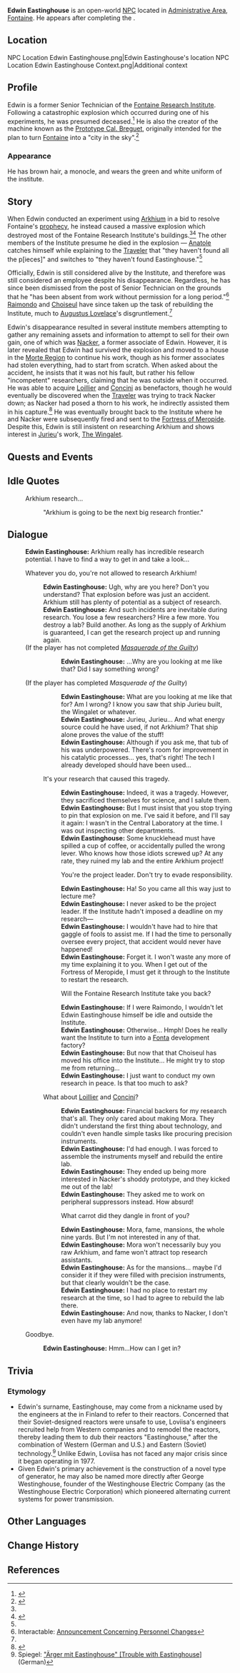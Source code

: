 {{Character Infobox
|type             = Open-World NPC
|image            = NPC Edwin Eastinghouse.png
|realname         = <!-- Optional, if different from in-game name -->
|region           = Fontaine
|location         = Fontaine
|affiliation      = Fontaine Research Institute
|title            = Former Senior Researcher, Fontaine Research Institute
|ancestry         = <!-- Clan/family -->
|father           = 
|mother           = 
|spouse           = 
|sibling          = 
|child            = 
|relative         = 
|voiceEN          = 
|voiceCN          = 
|voiceJP          = 
|voiceKR          = 
|dialoguereward   = 
}}
'''Edwin Eastinghouse''' is an open-world [[NPC]] located in [[Administrative Area]], [[Fontaine]]. He appears after completing the {{Quest|An Expected Lie}}.

==Location==
<gallery>
NPC Location Edwin Eastinghouse.png|Edwin Eastinghouse's location
NPC Location Edwin Eastinghouse Context.png|Additional context
</gallery>

==Profile==
Edwin is a former Senior Technician of the [[Fontaine Research Institute]]. Following a catastrophic explosion which occurred during one of his experiments, he was presumed deceased.<ref name="VCR">{{Ref/Quest|Vibro-Crystal Reharmonization}}</ref> He is also the creator of the machine known as the [[Prototype Cal. Breguet]], originally intended for the plan to turn [[Fontaine]] into a "city in the sky".<ref>{{Ref/Enemy|Prototype Cal. Breguet}}</ref>

===Appearance===
He has brown hair, a monocle, and wears the green and white uniform of the institute.

==Story==
When Edwin conducted an experiment using [[Arkhium]] in a bid to resolve Fontaine's [[prophecy]], he instead caused a massive explosion which destroyed most of the Fontaine Research Institute's buildings.<ref name="VCR"/><ref name="Recollections">{{Ref/Quest|Recollections of a Fontainian}}</ref> The other members of the Institute presume he died in the explosion &mdash; [[Anatole]] catches himself while explaining to the [[Traveler]] that "they haven't found all the p[ieces]" and switches to "they haven't found Eastinghouse."<ref name="VCR"/>

Officially, Edwin is still considered alive by the Institute, and therefore was still considered an employee despite his disappearance. Regardless, he has since been dismissed from the post of Senior Technician on the grounds that he "has been absent from work without permission for a long period."<ref>Interactable: [[Fontaine Research Institute of Kinetic Energy Engineering Region#Announcement Concerning Personnel Changes|Announcement Concerning Personnel Changes]]</ref> [[Raimondo]] and [[Choiseul]] have since taken up the task of rebuilding the Institute, much to [[Augustus Lovelace]]'s disgruntlement.<ref name="Recollections" />

Edwin's disappearance resulted in several institute members attempting to gather any remaining assets and information to attempt to sell for their own gain, one of which was [[Nacker]], a former associate of Edwin. However, it is later revealed that Edwin had survived the explosion and moved to a house in the [[Morte Region]] to continue his work, though as his former associates had stolen everything, had to start from scratch. When asked about the accident, he insists that it was not his fault, but rather his fellow "incompetent" researchers, claiming that he was outside when it occurred. He was able to acquire [[Loillier]] and [[Concini]] as benefactors, though he would eventually be discovered when the [[Traveler]] was trying to track Nacker down; as Nacker had posed a thorn to his work, he indirectly assisted them in his capture.<ref>{{Ref/Quest|An Expected Plan}}</ref> He was eventually brought back to the Institute where he and Nacker were subsequently fired and sent to the [[Fortress of Meropide]]. Despite this, Edwin is still insistent on researching Arkhium and shows interest in [[Jurieu]]'s work, [[The Wingalet]].

==Quests and Events==
{{Quests and Events}}

==Idle Quotes==
{{Dialogue Start}}
: {{DIcon|Idle}} Arkhium research...
:: {{A|VO Edwin Eastinghouse 01.ogg}} "Arkhium is going to be the next big research frontier."
{{Dialogue End}}

==Dialogue==
{{Dialogue Start}}
:'''Edwin Eastinghouse:''' Arkhium really has incredible research potential. I have to find a way to get in and take a look...
:{{DIcon}} Whatever you do, you're not allowed to research Arkhium!
::'''Edwin Eastinghouse:''' Ugh, why are you here? Don't you understand? That explosion before was just an accident. Arkhium still has plenty of potential as a subject of research.
::'''Edwin Eastinghouse:''' And such incidents are inevitable during research. You lose a few researchers? Hire a few more. You destroy a lab? Build another. As long as the supply of Arkhium is guaranteed, I can get the research project up and running again.
:;(If the player has not completed ''[[Masquerade of the Guilty]]'')
:::'''Edwin Eastinghouse:''' ...Why are you looking at me like that? Did I say something wrong?
:;(If the player has completed ''Masquerade of the Guilty'')
:::'''Edwin Eastinghouse:''' What are you looking at me like that for? Am I wrong? I know you saw that ship Jurieu built, the Wingalet or whatever.
:::'''Edwin Eastinghouse:''' Jurieu, Jurieu... And what energy source could he have used, if not Arkhium? That ship alone proves the value of the stuff!
:::'''Edwin Eastinghouse:''' Although if you ask me, that tub of his was underpowered. There's room for improvement in his catalytic processes... yes, that's right! The tech I already developed should have been used...
::{{DIcon}} It's your research that caused this tragedy.
:::'''Edwin Eastinghouse:''' Indeed, it was a tragedy. However, they sacrificed themselves for science, and I salute them.
:::'''Edwin Eastinghouse:''' But I must insist that you stop trying to pin that explosion on me. I've said it before, and I'll say it again: I wasn't in the Central Laboratory at the time. I was out inspecting other departments.
:::'''Edwin Eastinghouse:''' Some knucklehead must have spilled a cup of coffee, or accidentally pulled the wrong lever. Who knows how those idiots screwed up? At any rate, they ruined my lab and the entire Arkhium project!
:::{{DIcon}} You're the project leader. Don't try to evade responsibility.
:::'''Edwin Eastinghouse:''' Ha! So you came all this way just to lecture me?
:::'''Edwin Eastinghouse:''' I never asked to be the project leader. If the Institute hadn't imposed a deadline on my research—
:::'''Edwin Eastinghouse:''' I wouldn't have had to hire that gaggle of fools to assist me. If I had the time to personally oversee every project, that accident would never have happened!
:::'''Edwin Eastinghouse:''' Forget it. I won't waste any more of my time explaining it to you. When I get out of the Fortress of Meropide, I must get it through to the Institute to restart the research.
:::{{DIcon}} Will the Fontaine Research Institute take you back?
:::'''Edwin Eastinghouse:''' If I were Raimondo, I wouldn't let Edwin Eastinghouse himself be idle and outside the Institute.
:::'''Edwin Eastinghouse:''' Otherwise... Hmph! Does he really want the Institute to turn into a [[Fonta]] development factory?
:::'''Edwin Eastinghouse:''' But now that that Choiseul has moved his office into the Institute... He might try to stop me from returning...
:::'''Edwin Eastinghouse:''' I just want to conduct my own research in peace. Is that too much to ask?
::{{DIcon}} What about [[Loillier]] and [[Concini]]?
:::'''Edwin Eastinghouse:''' Financial backers for my research that's all. They only cared about making Mora. They didn't understand the first thing about technology, and couldn't even handle simple tasks like procuring precision instruments.
:::'''Edwin Eastinghouse:''' I'd had enough. I was forced to assemble the instruments myself and rebuild the entire lab.
:::'''Edwin Eastinghouse:''' They ended up being more interested in Nacker's shoddy prototype, and they kicked me out of the lab!
:::'''Edwin Eastinghouse:''' They asked me to work on peripheral suppressors instead. How absurd!
:::{{DIcon}} What carrot did they dangle in front of you?
:::'''Edwin Eastinghouse:''' Mora, fame, mansions, the whole nine yards. But I'm not interested in any of that.
:::'''Edwin Eastinghouse:''' Mora won't necessarily buy you raw Arkhium, and fame won't attract top research assistants.
:::'''Edwin Eastinghouse:''' As for the mansions... maybe I'd consider it if they were filled with precision instruments, but that clearly wouldn't be the case.
:::'''Edwin Eastinghouse:''' I had no place to restart my research at the time, so I had to agree to rebuild the lab there.
:::'''Edwin Eastinghouse:''' And now, thanks to Nacker, I don't even have my lab anymore!
:{{DIcon}} Goodbye.
:: '''Edwin Eastinghouse:''' Hmm...How can I get in?
{{Dialogue End}}

==Trivia==
===Etymology===
* Edwin's surname, Eastinghouse, may come from a nickname used by the engineers at the {{w|Loviisa Nuclear Power Plant}} in Finland to refer to their reactors. Concerned that their Soviet-designed reactors were unsafe to use, Loviisa's engineers recruited help from Western companies {{w|Siemens}} and {{w|Westinghouse Electric Company}} to remodel the reactors, thereby leading them to dub their reactors "Eastinghouse," after the combination of Western (German and U.S.) and Eastern (Soviet) technology.<ref>Spiegel: [https://www.spiegel.de/politik/aerger-mit-eastinghouse-a-6eaf1e35-0002-0001-0000-000014332003 <nowiki>"Ärger mit Eastinghouse" [Trouble with Eastinghouse]</nowiki>] (German)</ref> Unlike Edwin, Loviisa has not faced any major crisis since it began operating in 1977.
*Given Edwin's primary achievement is the construction of a novel type of generator, he may also be named more directly after George Westinghouse, founder of the Westinghouse Electric Company (as the Westinghouse Electric Corporation) which pioneered alternating current systems for power transmission.
<!--
==Notes==
{{Reflist|note=1}}
-->
==Other Languages==
{{Other Languages
|default_hidden = 1
|en      = Edwin Eastinghouse
|zhs     = 艾德温・伊斯丁豪斯
|zhs_rm  = Àidéwēn Yīsīdīngháosī
|zht     = 艾德溫・伊斯丁豪斯
|zht_rm  = Àidéwēn Yīsīdīngháosī
|ja      = エドウィン・イースティングハウス
|ja_rm   = Edowin Iisutinguhausu
|ko      = 에드윈 이스팅하우스
|ko_rm   = 
|es      = Edwin Eastinghouse
|fr      = Edwin Eastinghouse
|ru      = Эдвин Истингхаус
|th      = Edwin Eastinghouse
|vi      = Edwin Eastinghouse
|de      = Edwin Eastinghouse
|id      = Edwin Eastinghouse
|pt      = Edwin Eastinghouse
|tr      = Edwin Eastinghouse
|it      = Edwin Eastinghouse
}}

==Change History==
{{Change History|introduced=3.5}}

==References==
{{Reflist}}